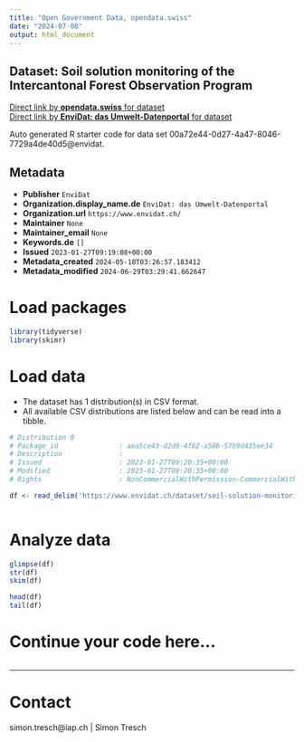 ```yaml
---
title: "Open Government Data, opendata.swiss"
date: "2024-07-08"
output: html_document
---
```


## Dataset: Soil solution monitoring of the Intercantonal Forest Observation Program



[Direct link by **opendata.swiss** for dataset](https://opendata.swiss/de/dataset/soil-solution-monitoring-of-the-intercantonal-forest-observation-program)<br>
[Direct link by **EnviDat: das Umwelt-Datenportal** for dataset](https://www.envidat.ch/#/metadata/soil-solution-monitoring-of-the-intercantonal-forest-observation-program)

Auto generated R starter code for data set 00a72e44-0d27-4a47-8046-7729a4de40d5@envidat.

## Metadata

- **Publisher** `EnviDat`
- **Organization.display_name.de** `EnviDat: das Umwelt-Datenportal`
- **Organization.url** `https://www.envidat.ch/`
- **Maintainer** `None`
- **Maintainer_email** `None`
- **Keywords.de** `[]`
- **Issued** `2023-01-27T09:19:08+00:00`
- **Metadata_created** `2024-05-18T03:26:57.183412`
- **Metadata_modified** `2024-06-29T03:29:41.662647`


# Load packages

```r

library(tidyverse)
library(skimr)

```

# Load data

-   The dataset has 1 distribution(s) in CSV format.
-   All available CSV distributions are listed below and can be read into a tibble.

```r

# Distribution 0
# Package_id               : aea5ce43-d2d9-4f62-a50b-57b9d435ee34
# Description              : 
# Issued                   : 2023-01-27T09:20:35+00:00
# Modified                 : 2023-01-27T09:20:35+00:00
# Rights                   : NonCommercialWithPermission-CommercialWithPermission-ReferenceRequired

df <- read_delim('https://www.envidat.ch/dataset/soil-solution-monitoring-of-the-intercantonal-forest-observation-program/resource/42360669-d833-4758-8482-9cc836f0af4b')



```

# Analyze data

```r

glimpse(df)
str(df)
skim(df)

head(df)
tail(df)

```

# Continue your code here...

```r

```

------------------------------------------------------------------------

# Contact

simon.tresch@iap.ch | Simon Tresch
